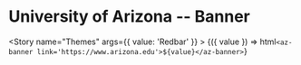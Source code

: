 
<Meta title="AzBanner" />

# University of Arizona -- Banner

<Canvas>

<Story name="Themes" args={{ value: 'Redbar' }} >
  {({ value }) => html`<az-banner link='https://www.arizona.edu'>${value}</az-banner>`}
</Story>
</Canvas>

